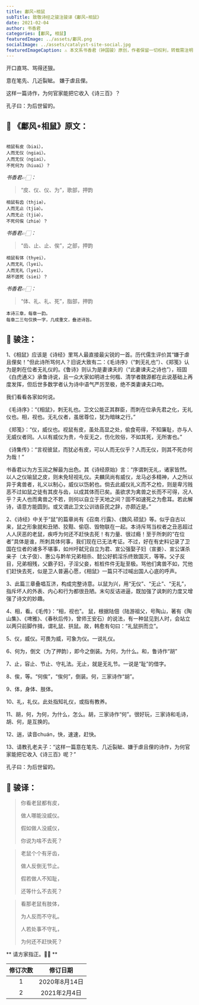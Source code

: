 ```yaml
---
title: 鄘风∘相鼠
subTitle: 致敬诗经之骏注骏译《鄘风∘相鼠》 
date: 2021-02-04 
author: 书香君
categories: [鄘风, 相鼠]
featuredImage: ../assets/鄘风.png
socialImage: ../assets/catalyst-site-social.jpg
featuredImageCaption: ⚠️️ 本文系书香君（钟国骏）原创，作者保留一切权利，转载需注明出处。
---
```


开口直骂、骂得还狠。

意在笔先、几近裂眦。
嫌于虐且俚。

这样一篇诗作，为何官家能把它收入《诗三百》？

孔子曰：为后世留的。

## 🌼 《鄘风∘相鼠》原文：
```

相鼠有皮（biai），
人而无仪（ngiai）。
人而无仪（ngiai），
不死何为（hiuai）？

```
*书香君👉🏻：* 

> “皮、仪、仪、为”，歌部，押韵

```
相鼠有齿（thjiə），
人而无止（tjiə）。
人而无止（tjiə），
不死何俟（zhiə）？

```
*书香君👉🏻：* 

> “齿、止、止、俟”，之部，押韵

```
相鼠有体（thyei），
人而无礼（lyei）。
人而无礼（lyei），
胡不遄死（siei）？

```
*书香君👉🏻：* 

> “体、礼、礼、死”，脂部，押韵

```
本诗三章，每章一韵。
每章二三句仅换一字，几成重文，叠进诗旨。

```
## 🍁️ 骏注：

1、《相鼠》应该是《诗经》里骂人最直接最尖锐的一首。历代儒生评价其“嫌于虐且俚矣！”但此诗所骂何人？旧说大致有二：《毛诗序》（“刺无礼也”）、《郑笺》认为是刺在位者无礼仪的。《鲁诗》则认为是妻谏夫的（“此妻谏夫之诗也”），班固《白虎通义》承鲁诗说，且一众大家如明进士何楷、清学者魏源都在此说基础上再度发挥，但后世多数学者认为诗中语气严厉至极，绝不类妻谏夫口吻。

我们看看各家如何说。

《毛诗序》：“《相鼠》，刺无礼也。卫文公能正其群臣，而刺在位承先君之化，无礼仪也。相，视也。无礼仪者，虽居尊位，犹为暗昧之行。”

《郑笺》：“仪，威仪也。视鼠有皮，虽处高显之处，偷食苟得，不知廉耻，亦与人无威仪者同。人以有威仪为贵，今反无之，伤化败俗，不如其死，无所害也。”

《诗集传》：“言视彼鼠，而犹必有皮，可以人而无仪乎？人而无仪，则其不死亦何为哉！”

书香君以为方玉润之解最为出色。其《诗经原始》言：“序谓刺无礼，诸家皆然。以人之仪喻鼠之皮，则未免轻视礼仪。夫麟凤尚有威仪，龙马必多精神，人之所以异于禽兽者，礼义以制心，威仪以饬躬也。倘去此威仪礼义而不之检，则是卑污贱恶不过如鼠之徒有其皮与齿，以成其体而已矣。虽欲求为禽兽之长而不可得，况人乎？夫人也而禽兽之不若，则何以自立于天地之间？固不如速死之为愈耳。若此解诗，语意方能圆到。或又谓此卫文公训诰臣民之辞，亦颇近是。”

2、《诗经》中关于“鼠”的篇章尚有《召南.行露》、《魏风.硕鼠》等。似乎自古以来，鼠之形象就和丑陋、狡黠、偷窃、毁物联在一起。本诗斥骂当权者之丑恶超过人人厌恶的老鼠，疾呼为何还不赶快去死！有力量、很过瘾！至于所刺的“在位者”具体是谁，所刺具体何事，我们现在已无法考证。不过，好在有史料记录了卫国在位者的诸多不堪事，如州吁弑兄自立为君、宣公强娶子妇（宣姜）、宣公谋杀亲子（太子伋）、惠公与黔牟兄弟相杀、懿公好鹤淫乐终致国灭，等等。父子反目，兄弟相残，父霸子妇，子淫父妾，桩桩件件无耻至极。骂他们禽兽不如，咒他们赶快去死，似是卫人普遍心愿，《相鼠》一篇只不过喊出国人心底的呼声。

3、此篇三章叠唱互济，构成完整诗意。以鼠为兴，用“无仪”、“无止”、“无礼”，指斥坏人的外表、内心和行为都很丑陋。末句反诘进逼，既加强了讽刺的力度又增强了诗文的妙趣。

4、相，看。《毛传》：“相，视也”。
鼠，根据陆佃（陆游祖父，号陶山，著有《陶山集》、《埤雅》、《春秋后传》，曾师王安石）的说法，有一种鼠见到人时，会站立以两只前脚作揖，谓礼鼠、拱鼠。故，韩愈有句曰：“礼鼠拱而立”。

5、仪，威仪。可畏为威，可象为仪。一说礼仪。

6、何为，倒文（为了押韵），即今之倒装。为何，为什么。和，鲁诗作“胡”

7、止，容止、节止、守礼法。无止，就是无礼节。一说是“耻”的借字。

8、俟，等。“何俟”，“俟何”，倒装。何，三家诗作“胡”。

9、体，身体、肢体。

10、礼，礼仪。此处指知礼仪，或指有教养。

11、胡，何，为何，为什么，怎么。胡，三家诗作“何”。很好玩，三家诗和毛诗，胡、何，是互换的。

12、遄，读音chuán，快，速速，赶快。

13、请教孔老夫子：“这样一篇意在笔先、几近裂眦、嫌于虐且俚的诗作，为何官家能把它收入《诗三百》呢？”

孔子曰：为后世留的。

## 🍁️ 骏译：

> 你看老鼠都有皮，
> 
> 做人哪能没威仪。
> 
> 假如做人没威仪，
> 
> 你说为啥不去死？

> 老鼠个个有牙齿，
> 
> 做人反倒无节止。
> 
> 假若做人不知耻，
> 
> 还等什么不去死？

> 看那老鼠有肢体，
> 
> 为人反而不守礼。
> 
> 人若处事不守礼，
> 
> 为何还不赶快死？

** 请方家指正。🙏🏻 **

| 修订次数      | 修订日期 | 
|   :----: |    :----:   | 
| 1    | 2020年8月14日       | 
| 2    | 2021年2月4日       | 
